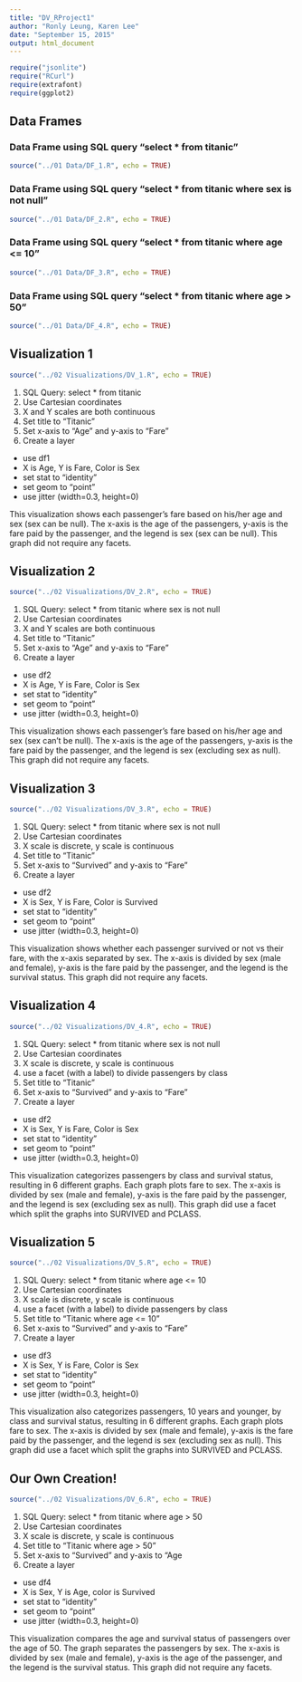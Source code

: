 ```yaml
---
title: "DV_RProject1"
author: "Ronly Leung, Karen Lee"
date: "September 15, 2015"
output: html_document
---
```


```r
require("jsonlite")
require("RCurl")
require(extrafont)
require(ggplot2)
```

## Data Frames

### Data Frame using SQL query "select * from titanic"
```r
source("../01 Data/DF_1.R", echo = TRUE)
```

### Data Frame using SQL query "select * from titanic where sex is not null"
```r
source("../01 Data/DF_2.R", echo = TRUE)
```

### Data Frame using SQL query "select * from titanic where age <= 10"
```r
source("../01 Data/DF_3.R", echo = TRUE)
```

### Data Frame using SQL query "select * from titanic where age > 50"
```r
source("../01 Data/DF_4.R", echo = TRUE)
```


## Visualization 1

```r
source("../02 Visualizations/DV_1.R", echo = TRUE)
```

1. SQL Query: select * from titanic  
2. Use Cartesian coordinates
3. X and Y scales are both continuous
4. Set title to "Titanic"
5. Set x-axis to "Age" and y-axis to "Fare"
6. Create a layer
* use df1
* X is Age, Y is Fare, Color is Sex
* set stat to "identity"
* set geom to "point"
* use jitter (width=0.3, height=0)

This visualization shows each passenger's fare based on his/her age and sex (sex can be null).
The x-axis is the age of the passengers, y-axis is the fare paid by the passenger, and the legend is sex (sex can be null).
This graph did not require any facets.

## Visualization 2

```r
source("../02 Visualizations/DV_2.R", echo = TRUE)
```

1. SQL Query: select * from titanic where sex is not null  
2. Use Cartesian coordinates
3. X and Y scales are both continuous
4. Set title to "Titanic"
5. Set x-axis to "Age" and y-axis to "Fare"
6. Create a layer
* use df2
* X is Age, Y is Fare, Color is Sex
* set stat to "identity"
* set geom to "point"
* use jitter (width=0.3, height=0)

This visualization shows each passenger's fare based on his/her age and sex (sex can't be null).
The x-axis is the age of the passengers, y-axis is the fare paid by the passenger, and the legend is sex (excluding sex as null).
This graph did not require any facets.

## Visualization 3

```r
source("../02 Visualizations/DV_3.R", echo = TRUE)
```

1. SQL Query: select * from titanic where sex is not null  
2. Use Cartesian coordinates
3. X scale is discrete, y scale is continuous
4. Set title to "Titanic"
5. Set x-axis to "Survived" and y-axis to "Fare"
6. Create a layer
* use df2
* X is Sex, Y is Fare, Color is Survived
* set stat to "identity"
* set geom to "point"
* use jitter (width=0.3, height=0)

This visualization shows whether each passenger survived or not vs their fare, with the x-axis separated by sex.
The x-axis is divided by sex (male and female), y-axis is the fare paid by the passenger, and the legend is the survival status.
This graph did not require any facets.

## Visualization 4

```r
source("../02 Visualizations/DV_4.R", echo = TRUE)
```

1. SQL Query: select * from titanic where sex is not null  
2. Use Cartesian coordinates
3. X scale is discrete, y scale is continuous
4. use a facet (with a label) to divide passengers by class
5. Set title to "Titanic"
6. Set x-axis to "Survived" and y-axis to "Fare"
7. Create a layer
* use df2
* X is Sex, Y is Fare, Color is Sex
* set stat to "identity"
* set geom to "point"
* use jitter (width=0.3, height=0)

This visualization categorizes passengers by class and survival status, resulting in 6 different graphs. Each graph plots fare to sex.
The x-axis is divided by sex (male and female), y-axis is the fare paid by the passenger, and the legend is sex (excluding sex as null).
This graph did use a facet which split the graphs into SURVIVED and PCLASS.

## Visualization 5

```r
source("../02 Visualizations/DV_5.R", echo = TRUE)
```

1. SQL Query: select * from titanic where age <= 10
2. Use Cartesian coordinates
3. X scale is discrete, y scale is continuous
4. use a facet (with a label) to divide passengers by class
5. Set title to "Titanic where age <= 10"
6. Set x-axis to "Survived" and y-axis to "Fare"
7. Create a layer
* use df3
* X is Sex, Y is Fare, Color is Sex
* set stat to "identity"
* set geom to "point"
* use jitter (width=0.3, height=0)

This visualization also categorizes passengers, 10 years and younger, by class and survival status, resulting in 6 different graphs. Each graph plots fare to sex.
The x-axis is divided by sex (male and female), y-axis is the fare paid by the passenger, and the legend is sex (excluding sex as null).
This graph did use a facet which split the graphs into SURVIVED and PCLASS.

## Our Own Creation!

```r
source("../02 Visualizations/DV_6.R", echo = TRUE)
```

1. SQL Query: select * from titanic where age > 50
2. Use Cartesian coordinates
3. X scale is discrete, y scale is continuous
5. Set title to "Titanic where age > 50"
6. Set x-axis to "Survived" and y-axis to "Age
7. Create a layer
* use df4
* X is Sex, Y is Age, color is Survived
* set stat to "identity"
* set geom to "point"
* use jitter (width=0.3, height=0)

This visualization compares the age and survival status of passengers over the age of 50. The graph separates the passengers by sex.
The x-axis is divided by sex (male and female), y-axis is the age of the passenger, and the legend is the survival status.
This graph did not require any facets.

